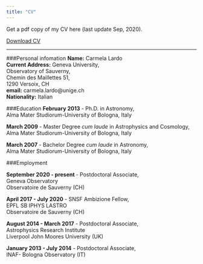 ```yaml
---
title: "CV"
---
```


Get a pdf copy of my CV here (last update Sep, 2020).

<a href="cv_sep.pdf#" class="download" title="Download CV as PDF">Download CV</a>			


<style>
p.comment {
background-color: #DBDBDB;
padding: 10px;
border: 1px solid black;
margin-left: 25px;
border-radius: 5px;
font-style: italic;
}

</style>



***


###Personal infomation
**Name:**	Carmela Lardo	<br/>
**Current Address:**	Geneva University,<br/>
Observatory of Sauverny,<br/>
Chemin des Maillettes 51,<br/>
1290 Versoix, CH<br/>
**email:**	carmela.lardo@unige.ch<br/>
**Nationality:**	Italian<br/>


###Education
**February 2013** -	Ph.D. in Astronomy,<br/>
Alma Mater Studiorum-University of Bologna, Italy<br/>

**March 2009** - Master Degree *cum laude* in Astrophysics and Cosmology,<br/>
Alma Mater Studiorum-University of Bologna, Italy<br/>

**March 2007** - Bachelor Degree *cum laude* in Astronomy,<br/>
Alma Mater Studiorum-University of Bologna, Italy<br/>


###Employment

**September 2020 - present ** -	Postdoctoral Associate,<br/>
Geneva Observatory<br/> 
Observatoire de Sauverny (CH)<br/>

**April 2017 - July 2020** - SNSF Ambizione Fellow,<br/>
EPFL SB IPHYS LASTRO<br/>
Observatoire de Sauverny (CH)<br/> 

**August 2014 - March 2017** -	Postdoctoral Associate,<br/>
Astrophysics Research Institute<br/> 
Liverpool John Moores University (UK)<br/>

**January 2013 - July 2014** - Postdoctoral Associate,<br/>
INAF- Bologna Observatory (IT)<br/>





